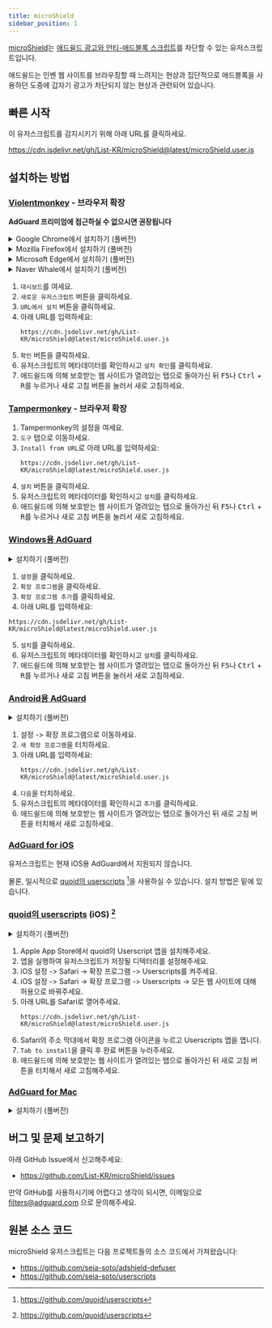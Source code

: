 ```yaml
---
title: microShield
sidebar_position: 1
---
```


[microShield](https://github.com/List-KR/microShield)는 [애드쉴드 광고와 안티-애드블록 스크립트](https://www.ad-shield.io/)를 차단할 수 있는 유저스크립트입니다.

애드쉴드는 인벤 웹 사이트를 브라우징할 때 느려지는 현상과 집단적으로 애드블록을 사용하던 도중에 갑자기 광고가 차단되지 않는 현상과 관련되어 있습니다.

## 빠른 시작
이 유저스크립트를 감지시키기 위해 아래 URL를 클릭하세요.

https://cdn.jsdelivr.net/gh/List-KR/microShield@latest/microShield.user.js

## 설치하는 방법
### [Violentmonkey](https://addons.mozilla.org/ko/firefox/addon/violentmonkey/) - 브라우저 확장
**AdGuard 프리미엄에 접근하실 수 없으시면 권장됩니다**

<details>
<summary>
    Google Chrome에서 설치하기 (풀버전)
</summary>

<ReactPlayer controls width='100%' height='100%' url='/video/microshield/violentmonkey/Chrome-new.webm' />

</details>
<details>
<summary>
    Mozilla Firefox에서 설치하기 (풀버전)
</summary>

<ReactPlayer controls width='100%' height='100%' url='/video/microshield/violentmonkey/Firefox-new.webm' />

</details>
<details>
<summary>
    Microsoft Edge에서 설치하기 (풀버전)
</summary>

<ReactPlayer controls width='100%' height='100%' url='/video/microshield/violentmonkey/Edge-new.webm' />

</details>
<details>
<summary>
    Naver Whale에서 설치하기 (풀버전)
</summary>

<ReactPlayer controls width='100%' height='100%' url='/video/microshield/violentmonkey/Whale-new.webm' />

</details>


1. `대시보드`를 여세요.
2. `새로운 유저스크립트` 버튼을 클릭하세요.
3. `URL에서 설치` 버튼을 클릭하세요.
4. 아래 URL를 입력하세요:
    ```
    https://cdn.jsdelivr.net/gh/List-KR/microShield@latest/microShield.user.js
    ```
5. `확인` 버튼을 클릭하세요.
6. 유저스크립트의 메타데이터를 확인하시고 `설치 확인`를 클릭하세요.
7. 애드쉴드에 의해 보호받는 웹 사이트가 열려있는 탭으로 돌아가신 뒤 <kbd>F5</kbd>나 <kbd>Ctrl</kbd> + <kbd>R</kbd>를 누르거나 새로 고침 버튼을 눌러서 새로 고침하세요.

### [Tampermonkey](https://addons.mozilla.org/ko/firefox/addon/tampermonkey/) - 브라우저 확장
1. Tampermonkey의 설정을 여세요.
2. `도구` 탭으로 이동하세요.
3. `Install from URL`로 아래 URL를 입력하세요:
    ```
    https://cdn.jsdelivr.net/gh/List-KR/microShield@latest/microShield.user.js
    ```
4. `설치` 버튼을 클릭하세요.
5. 유저스크립트의 메타데이터를 확인하시고 `설치`를 클릭하세요.
6. 애드쉴드에 의해 보호받는 웹 사이트가 열려있는 탭으로 돌아가신 뒤 <kbd>F5</kbd>나 <kbd>Ctrl</kbd> + <kbd>R</kbd>를 누르거나 새로 고침 버튼을 눌러서 새로 고침하세요.

### [Windows용 AdGuard](https://adguard.com/ko/adguard-windows/overview.html)
<details>
<summary>
    설치하기 (풀버전)
</summary>

<ReactPlayer width='560px' height='315px' controls url='https://youtu.be/lDe9T0nyyPM' />

</details>


1. `설정`을 클릭하세요.
2. `확장 프로그램`을 클릭하세요.
3. `확장 프로그램 추가`를 클릭하세요.
4. 아래 URL를 입력하세요:
  ```
  https://cdn.jsdelivr.net/gh/List-KR/microShield@latest/microShield.user.js
  ```
5. `설치`를 클릭하세요.
6. 유저스크립트의 메타데이터를 확인하시고 `설치`를 클릭하세요.
7. 애드쉴드에 의해 보호받는 웹 사이트가 열려있는 탭으로 돌아가신 뒤 <kbd>F5</kbd>나 <kbd>Ctrl</kbd> + <kbd>R</kbd>를 누르거나 새로 고침 버튼을 눌러서 새로 고침하세요.


### [Android용 AdGuard](https://adguard.com/ko/adguard-android/overview.html)
<details>
<summary>
    설치하기 (풀버전)
</summary>

<ReactPlayer width='560px' height='315px' controls url='https://youtube.com/shorts/IrFQAgyyKxc' />

</details>


1. 설정 -> 확장 프로그램으로 이동하세요.
2. `새 확장 프로그램`을 터치하세요.
3. 아래 URL를 입력하세요:
    ```
    https://cdn.jsdelivr.net/gh/List-KR/microShield@latest/microShield.user.js
    ```
4. `다음`을 터치하세요.
5. 유저스크립트의 메타데이터를 확인하시고 `추가`를 클릭하세요.
6. 애드쉴드에 의해 보호받는 웹 사이트가 열려있는 탭으로 돌아가신 뒤 새로 고침 버튼을 터치해서 새로 고침하세요.


### [AdGuard for iOS](https://adguard.com/ko/adguard-ios/overview.html)

유저스크립트는 현재 iOS용 AdGuard에서 지원되지 않습니다.

몰론, 일시적으로 [quoid의 userscripts](https://apps.apple.com/kr/app/userscripts/id1463298887) [^2]을 사용하실 수 있습니다. 설치 방법은 밑에 있습니다.

### [quoid의 userscripts](https://apps.apple.com/kr/app/userscripts/id1463298887) (iOS) [^2]
<details>
<summary>
    설치하기 (풀버전)
</summary>

<ReactPlayer width='560px' height='315px' controls url='https://youtu.be/MuvUlV60nq4' />

</details>


1. Apple App Store에서 quoid의 Userscript 앱을 설치해주세요.
2. 앱을 실행하여 유저스크립트가 저장될 디텍터리를 설정해주세요.
3. iOS 설정 -> Safari -> 확장 프로그램 -> Userscripts를 켜주세요.
4. iOS 설정 -> Safari -> 확장 프로그램 -> Userscripts -> 모든 웹 사이트에 대해 허용으로 바꿔주세요.
5. 아래 URL를 Safari로 열어주세요.
    ```
    https://cdn.jsdelivr.net/gh/List-KR/microShield@latest/microShield.user.js
    ```
6. Safari의 주소 막대에서 확장 프로그램 아이콘을 누르고 Userscripts 앱을 엽니다.
7.  `Tab to install`을 클릭 후 완료 버튼을 누러주세요.
8. 애드쉴드에 의해 보호받는 웹 사이트가 열려있는 탭으로 돌아가신 뒤 새로 고침 버튼을 터치해서 새로 고침해주세요.


[^1]: https://github.com/AdguardTeam/AdguardForiOS/issues/1542
[^2]: https://github.com/quoid/userscripts

### [AdGuard for Mac](https://adguard.com/ko/adguard-mac/overview.html)

<details>
<summary>
    설치하기 (풀버전)
</summary>

<ReactPlayer width='560px' height='315px' controls url='https://youtu.be/7uNQZ74ihXQ' />

</details>


## 버그 및 문제 보고하기
아래 GitHub Issue에서 신고해주세요:
 - https://github.com/List-KR/microShield/issues

만약 GitHub를 사용하시기에 어렵다고 생각이 되시면, 이메일으로 filters@adguard.com 으로 문의해주세요.


## 원본 소스 코드
microShield 유저스크립트는 다음 프로젝트들의 소스 코드에서 가져왔습니다:
 - https://github.com/seia-soto/adshield-defuser
 - https://github.com/seia-soto/userscripts